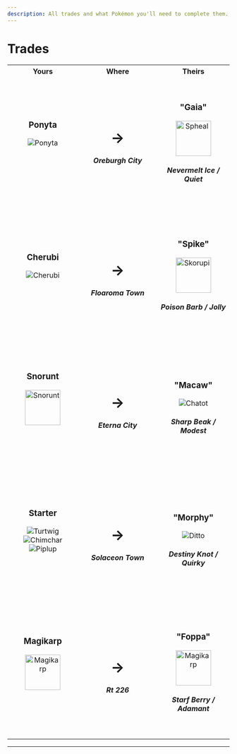 ```yaml
---
description: All trades and what Pokémon you'll need to complete them.
---
```


# Trades

<table>
    <tr>
        <th width="300">Yours</th>
        <th width="400">Where</th>
        <th width="300">Theirs</th>
    </tr>
    <tr>
        <td align="center" height="300">
            <h3>Ponyta</h3>
            <img src="https://raw.githubusercontent.com/TeamLumi/luminescent-team/main/static/img/pm0077_00_00_00_L.webp" title="Ponyta" /><br /><h5>&nbsp;</h5>
        </td>
        <td align="center"><h1>→</h1>
            <h5>Oreburgh City</h5>
        </td>
        <td align="center"><h3>"Gaia"</h3>
            <img src="https://raw.githubusercontent.com/TeamLumi/luminescent-team/main/static/img/pm0363_00_00_00_L.webp" title="Spheal"
                width="80" />
            <h5>Nevermelt Ice / Quiet</h5>
        </td>
    </tr>
    <tr>
        <td align="center" height="300">
            <h3>Cherubi</h3>
            <img src="https://raw.githubusercontent.com/TeamLumi/luminescent-team/main/static/img/pm0420_00_00_00_L.webp" title="Cherubi" /><br /><h5>&nbsp;</h5>
        </td>
        <td align="center"><h1>→</h1>
            <h5>Floaroma Town</h5>
        </td>
        <td align="center"><h3>"Spike"</h3>
            <img src="https://raw.githubusercontent.com/TeamLumi/luminescent-team/main/static/img/pm0451_00_00_00_L.webp" title="Skorupi"
                width="80" />
            <h5>Poison Barb / Jolly</h5>
        </td>
    </tr>
    <tr>
        <td align="center" height="300">
            <h3>Snorunt</h3>
            <img src="https://raw.githubusercontent.com/TeamLumi/luminescent-team/main/static/img/pm0361_00_00_00_L.webp" title="Snorunt"
                 width="80" /><br /><h5>&nbsp;</h5>
        </td>
        <td align="center"><h1>→</h1>
            <h5>Eterna City</h5>
        </td>
        <td align="center"><h3>"Macaw"</h3>
            <img src="https://raw.githubusercontent.com/TeamLumi/luminescent-team/main/static/img/pm0441_00_00_00_L.webp" title="Chatot" />
            <h5>Sharp Beak / Modest</h5>
        </td>
    </tr>
      <tr>
        <td align="center" height="300">
            <h3>Starter</h3>
            <img src="https://raw.githubusercontent.com/TeamLumi/luminescent-team/main/static/img/pm0387_00_00_00_L.webp" title="Turtwig" /> <img src="https://raw.githubusercontent.com/TeamLumi/luminescent-team/main/static/img/pm0390_00_00_00_L.webp" title="Chimchar" />  <img src="https://raw.githubusercontent.com/TeamLumi/luminescent-team/main/static/img/pm0393_00_00_00_L.webp" title="Piplup" /><br /><h5>&nbsp;</h5>
        </td>
        <td align="center"><h1>→</h1>
            <h5>Solaceon Town</h5>
        </td>
        <td align="center"><h3>"Morphy"</h3>
            <img src="https://raw.githubusercontent.com/TeamLumi/luminescent-team/main/static/img/pm0132_00_00_00_L.webp" title="Ditto" />
            <h5>Destiny Knot / Quirky</h5>
        </td>
    </tr>
    <tr>
        <td align="center" height="300">
            <h3>Magikarp</h3>
            <img src="https://raw.githubusercontent.com/TeamLumi/luminescent-team/main/static/img/pm0129_00_00_00_L.webp" title="Magikarp"
                 width="80" /><br /><h5>&nbsp;</h5>
        </td>
        <td align="center"><h1>→</h1>
            <h5>Rt 226</h5>
        </td>
        <td align="center"><h3>"Foppa"</h3>
            <img src="https://raw.githubusercontent.com/TeamLumi/luminescent-team/main/static/img/pm0129_00_00_00_L.webp" title="Magikarp"
                width="80" />
            <h5>Starf Berry / Adamant</h5>
        </td>
    </tr>
</table>
<hr />
